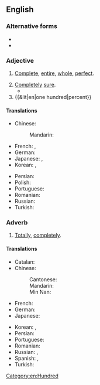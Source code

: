 ==English==

===Alternative forms===
* {{l|en|100%}}
* {{l|en|one hundred per cent}}

===Adjective===
{{en-adj|-}}

# [[complete|Complete]], [[entire]], [[whole]], [[perfect]].
#: {{ux|en|We are willing to provide '''one hundred percent''' mortgages.}}
#: {{ux|en|He has a '''one hundred percent''' record of success.}}
# [[completely|Completely]] [[sure]].
#* {{quote-journal|en|date=2010-10-17|title=Tattoos: what makes one spiritual and another Katona-esque?|author={{w|Hadley Freeman}}|journal={{w|The Guardian}}|url=https://www.theguardian.com/lifeandstyle/2010/oct/17/tattoos-on-women|passage=And did Nixon ever cover up a tattoo of the name of a second ex-husband with what has been described as "a fiery phoenix" to represent why one should never be tattooed with the name of one's spouse, particularly if he was a former drug dealer – oh, no, I mean, "to represent rising from the ashes and starting a new beginning", as Katona has explained? Again, one cannot be '''100%''' on this, but it does seem unlikely.}}
# {{&lit|en|one hundred|percent}}
#: {{ux|en|Our new recruits represent a '''one hundred percent''' increase in membership.}}

====Translations====
{{trans-top|complete, total}}
* Chinese:
*: Mandarin: {{t+|cmn|百分之百|tr=bǎifen zhi bǎi|sc=Hani}}
* French: {{t+|fr|cent pour cent}}, {{t+|fr|100 %}}
* German: {{t+|de|hundertprozentig}}
* Japanese: {{t|ja|百パーセント|tr=hyaku pāsento|sc=Jpan}}, {{t|ja|100%|tr=hyaku pāsento|sc=Jpan}}
* Korean: {{t|ko|100 퍼센트|tr=baek peosenteu|sc=Kore}}, {{t|ko|100%|tr=baek peosenteu|sc=Kore}}
{{trans-mid}}
* Persian: {{t|fa|صددرصد|tr=sad-darsad|sc=fa-Arab}}
* Polish: {{t+|pl|na sto procent}}
* Portuguese: {{t|pt|cem por cento}}
* Romanian: {{t|ro|de o sută de procente}}
* Russian: {{t+|ru|стопроце́нтный}}
* Turkish: {{t+|tr|yüzde yüz}}
{{trans-bottom}}

===Adverb===
{{en-adv|-}}

# [[totally|Totally]], [[completely]].
#: {{ux|en|This drink is '''one hundred percent''' organic.}}

====Translations====
{{trans-top|completely, totally}}
* Catalan: {{t+|ca|cent per cent}}
* Chinese:
*: Cantonese: {{t|yue|完全|tr=jyun4 cyun4|sc=Hani}}
*: Mandarin: {{t+|cmn|百分之百|tr=bǎifen zhi bǎi|sc=Hani}}
*: Min Nan: {{t+|nan|百分之百|tr=pah-hun chi pah|sc=Hans}}
* French: {{t+|fr|cent pour cent}}
* German: {{t|de|einhundert Prozent}}
* Japanese: {{t|ja|百パーセント|tr=hyaku pāsento|sc=Jpan}}
{{trans-mid}}
* Korean: {{t|ko|100 퍼센트|tr=baek peosenteu|sc=Kore}}, {{t|ko|100 프로|tr=baek peuro|sc=Kore}}
* Persian: {{t|fa|صددرصد|tr=sad-darsad}}
* Portuguese: {{t|pt|cem por cento}}
* Romanian: {{t|ro|sută la sută}}
* Russian: {{t+|ru|на сто проце́нтов}}, {{t|ru|на 100%}}
* Spanish: {{t|es|cien por ciento}}, {{t|es|al cien}} {{qualifier|colloquial|Mexico}}
* Turkish: {{t+|tr|yüzde yüz}}
{{trans-bottom}}

[[Category:en:Hundred]]